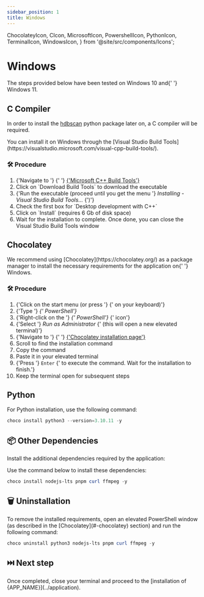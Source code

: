 ```yaml
---
sidebar_position: 1
title: Windows
---
```



  ChocolateyIcon,
  CIcon,
  MicrosoftIcon,
  PowershellIcon,
  PythonIcon,
  TerminalIcon,
  WindowsIcon,
} from '@site/src/components/Icons';

# <WindowsIcon /> Windows

<Fragment>
  The steps provided below have been tested on <WindowsIcon /> Windows 10 and{' '}
  <WindowsIcon /> Windows 11.
</Fragment>

<h2>
  <CIcon /> C Compiler
</h2>

In order to install the
[hdbscan](https://github.com/scikit-learn-contrib/hdbscan) python package later
on, a C compiler will be required.

<Fragment>
  You can install it on <WindowsIcon /> Windows through the [Visual Studio Build
  Tools](https://visualstudio.microsoft.com/visual-cpp-build-tools/).
</Fragment>

### 🛠️ Procedure

<ol>
  <li>
    {'Navigate to '}
    <MicrosoftIcon />
    {'  '}
    <a
      href={'https://visualstudio.microsoft.com/visual-cpp-build-tools/'}
      target={'_blank' + ''}
    >
      {'Microsoft C++ Build Tools'}
    </a>
  </li>
  <li>
    <span>Click on `Download Build Tools` to download the executable</span>
  </li>
  <li>
    <span>
      {'Run the executable (proceed until you get the menu '}
      <i>Installing - Visual Studio Build Tools...</i>
      {')'}
    </span>
  </li>
  <li>
    <span>Check the first box for `Desktop development with C++`</span>
  </li>
  <li>
    <span>Click on `Install` (requires 6 Gb of disk space)</span>
  </li>
  <li>
    <span>
      Wait for the installation to complete. Once done, you can close the Visual
      Studio Build Tools window
    </span>
  </li>
</ol>

<h2>
  <ChocolateyIcon /> Chocolatey
</h2>

<Fragment>
  We recommend using <ChocolateyIcon /> [Chocolatey](https://chocolatey.org/) as
  a package manager to install the necessary requirements for the application on{' '}
  <WindowsIcon /> Windows.
</Fragment>

### 🛠️ Procedure

<ol>
  <li>
    {'Click on the start menu (or press '}
    <WinKey />
    {' on your keyboard)'}
  </li>
  <li>
    {'Type '}
    <i>
      <PowershellIcon />
      {' PowerShell'}
    </i>
  </li>
  <li>
    {'Right-click on the '}
    <i>
      <PowershellIcon />
      {' PowerShell'}
    </i>
    {' icon'}
  </li>
  <li>
    {'Select '}
    <i>Run as Administrator</i>
    {' (this will open a new elevated terminal)'}
  </li>
  <li>
    {'Navigate to '}
    <ChocolateyIcon />
    {'  '}
    <a
      href={'https://chocolatey.org/install'}
      target={'_blank'}
    >
      {'Chocolatey installation page'}
    </a>
  </li>
  <li>Scroll to find the installation command</li>
  <li>Copy the command</li>
  <li>Paste it in your elevated terminal</li>
  <li>
    {'Press '}
    <code>Enter</code>
    {' to execute the command. Wait for the installation to finish.'}
  </li>
  <li>Keep the terminal open for subsequent steps</li>
</ol>

<h2>
  <PythonIcon /> Python
</h2>

<Fragment>
  For <PythonIcon /> Python installation, use the following command:
</Fragment>

```powershell
choco install python3 --version=3.10.11 -y
```

## 📦 Other Dependencies

Install the additional dependencies required by the application:

<Dependencies
  noPython
  noCCompiler
/>

Use the command below to install these dependencies:

```powershell
choco install nodejs-lts pnpm curl ffmpeg -y
```

## 🗑️ Uninstallation

<Fragment>
  To remove the installed requirements, open an elevated <PowershellIcon />
  PowerShell window (as described in the <ChocolateyIcon />
  [Chocolatey](#-chocolatey) section) and run the following command:
</Fragment>

```powershell
choco uninstall python3 nodejs-lts pnpm curl ffmpeg -y
```

## ⏭️ Next step

<Fragment>
  Once completed, close your <TerminalIcon /> terminal and proceed to the
  [installation of {APP_NAME}](../application).
</Fragment>
